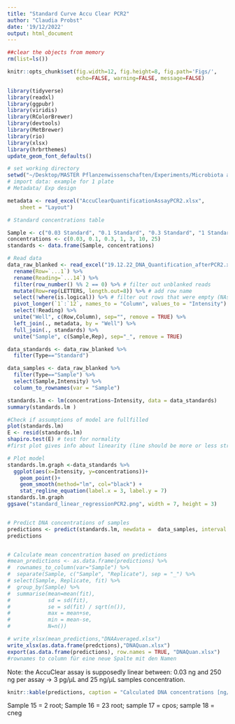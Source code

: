 ```yaml
---
title: "Standard Curve Accu Clear PCR2"
author: "Claudia Probst"
date: '19/12/2022'
output: html_document
---
```


```r

##clear the objects from memory
rm(list=ls())

knitr::opts_chunk$set(fig.width=12, fig.height=8, fig.path='Figs/',
                      echo=FALSE, warning=FALSE, message=FALSE)
```

```r

library(tidyverse)
library(readxl)
library(ggpubr)
library(viridis)
library(RColorBrewer)
library(devtools)
library(MetBrewer)
library(rio)
library(xlsx)
library(hrbrthemes)
update_geom_font_defaults()
```

```r
# set working directory
setwd("~/Desktop/MASTER Pflanzenwissenschaften/Experiments/Microbiota analysis/DNA_concentration_AccuClear")
# import data: example for 1 plate
# Metadata/ Exp design

metadata <- read_excel("AccuClearQuantificationAssayPCR2.xlsx", 
    sheet = "Layout")

# Standard concentrations table

Sample <- c("0.03 Standard", "0.1 Standard", "0.3 Standard", "1 Standard","3 Standard", "10 Standard", "25 Standard")
concentrations <- c(0.03, 0.1, 0.3, 1, 3, 10, 25)
standards <- data.frame(Sample, concentrations)

# Read data
data_raw_blanked <- read_excel("19.12.22_DNA_Quantification_afterPCR2.xlsx", range = "B50:O66") %>% 
  rename(Row=`...1`) %>% 
  rename(Reading=`...14`) %>% 
  filter(row_number() %% 2 == 0) %>% # filter out unblanked reads
  mutate(Row=rep(LETTERS, length.out=8)) %>% # add row name
  select(!where(is.logical)) %>% # filter out rows that were empty (NAs)
  pivot_longer(`1`:`12`, names_to = "Column", values_to = "Intensity") %>% 
  select(!Reading) %>% 
  unite("Well", c(Row,Column), sep="", remove = TRUE) %>% 
  left_join(., metadata, by = "Well") %>% 
  full_join(., standards) %>% 
  unite("Sample", c(Sample,Rep), sep="_", remove = TRUE)

data_standards <- data_raw_blanked %>% 
  filter(Type=="Standard") 

data_samples <- data_raw_blanked %>% 
  filter(Type=="Sample") %>% 
  select(Sample,Intensity) %>% 
  column_to_rownames(var = "Sample")


```

```r

standards.lm <- lm(concentrations~Intensity, data = data_standards)
summary(standards.lm )

#Check if assumptions of model are fullfilled
plot(standards.lm)
E <- resid(standards.lm)
shapiro.test(E) # test for normality
#first plot gives info about linearity (line should be more or less straight), second plot about normality of the errors, third about homoscedacicety (line should be straight)

# Plot model
standards.lm.graph <-data_standards %>%  
  ggplot(aes(x=Intensity, y=concentrations))+
    geom_point()+ 
    geom_smooth(method="lm", col="black") + 
    stat_regline_equation(label.x = 3, label.y = 7)
standards.lm.graph
ggsave("standard_linear_regressionPCR2.png", width = 7, height = 3) 


# Predict DNA concentrations of samples
predictions <- predict(standards.lm, newdata =  data_samples, interval = 'confidence')
predictions


# Calculate mean concentration based on predictions
#mean_predictions <- as.data.frame(predictions) %>% 
#  rownames_to_column(var="Sample") %>% 
#  separate(Sample, c("Sample", "Replicate"), sep = "_") %>% 
# select(Sample, Replicate, fit) %>% 
#  group_by(Sample) %>% 
#  summarise(mean=mean(fit),
#            sd = sd(fit),
#            se = sd(fit) / sqrt(n()),
#            max = mean+se,
#            min = mean-se,
#            N=n()) 

# write_xlsx(mean_predictions,"DNAAveraged.xlsx")
write_xlsx(as.data.frame(predctions),"DNAQuan.xlsx")
export(as.data.frame(predictions), row.names = TRUE, "DNAQuan.xlsx")
#rownames to column für eine neue Spalte mit den Namen 

```
Note: the AccuClear assay is supposedly linear between: 0.03 ng and 250 ng per assay -> 3 pg/µL and 25 ng/µL samples concentration.

```r

knitr::kable(predictions, caption = "Calculated DNA concentrations [ng/µL]")

```
Sample 15 = 2 root; Sample 16 = 23 root; sample 17 = cpos; sample 18 = cneg